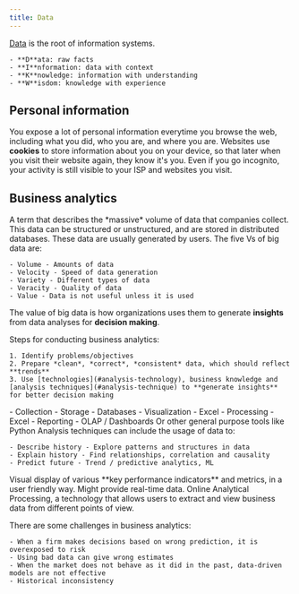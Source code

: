 ```yaml
---
title: Data
---
```

[Data](FIXME-def:data) is the root of information systems.

<Block variant="definition" title="DIKW Pyramid">

    - **D**ata: raw facts
    - **I**nformation: data with context
    - **K**nowledge: information with understanding
    - **W**isdom: knowledge with experience
</Block>


## Personal information

You expose a lot of personal information everytime you browse the web, including what you did, who you are, and where you are.
Websites use **cookies** to store information about you on your device, so that later when you visit their website again, they know it's you.
Even if you go incognito, your activity is still visible to your ISP and websites you visit.

## Business analytics


<Block variant="definition" title="Big data">
A term that describes the *massive* volume of data that companies collect. This data can be structured or unstructured, and are stored in distributed databases.
These data are usually generated by users.
The five Vs of big data are:

    - Volume - Amounts of data
    - Velocity - Speed of data generation
    - Variety - Different types of data
    - Veracity - Quality of data
    - Value - Data is not useful unless it is used
The value of big data is how organizations uses them to generate **insights** from data analyses for **decision making**.
</Block>

Steps for conducting business analytics:

    1. Identify problems/objectives
    2. Prepare *clean*, *correct*, *consistent* data, which should reflect **trends**
    3. Use [technologies](#analysis-technology), business knowledge and [analysis techniques](#analysis-technique) to **generate insights** for better decision making

<Block variant="theorem" title="Analysis technologies">
    - Collection
    - Storage - Databases
    - Visualization - Excel
    - Processing - Excel
    - Reporting - OLAP / Dashboards
Or other general purpose tools like Python
</Block>



<Block variant="theorem" title="Analysis techniques">
Analysis techniques can include the usage of data to:

    - Describe history - Explore patterns and structures in data
    - Explain history - Find relationships, correlation and causality
    - Predict future - Trend / predictive analytics, ML
</Block>



<Block variant="knBox" title="Dashboards">
Visual display of various **key performance indicators** and metrics, in a user friendly way. Might provide real-time data.
</Block>


<Block variant="knBox" title="OLAP">
Online Analytical Processing, a technology that allows users to extract and view business data from different points of view.
</Block>

There are some challenges in business analytics:

    - When a firm makes decisions based on wrong prediction, it is overexposed to risk
    - Using bad data can give wrong estimates
    - When the market does not behave as it did in the past, data-driven models are not effective
    - Historical inconsistency